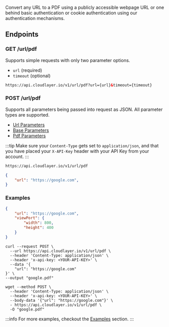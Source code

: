 Convert any URL to a PDF using a publicly accessible webpage URL or one behind basic authentication or cookie authentication using our authentication mechanisms.

## Endpoints

### GET /url/pdf

Supports simple requests with only two parameter options.

- `url` (required)
- `timeout` (optional)

```html title="GET /url/pdf"
https://api.cloudlayer.io/v1/url/pdf?url={url}&timeout={timeout}
```

### POST /url/pdf

Supports all parameters being passed into request as JSON. All parameter types are supported.

- [Url Parameters](#url-parameters)
- [Base Parameters](#base-parameters)
- [Pdf Parameters](#pdf-parameters)

:::tip
Make sure your `Content-Type` gets set to `application/json`, and that you have placed your `X-API-Key` header with your API Key from your account.
:::

```html title="POST /url/pdf"
https://api.cloudlayer.io/v1/url/pdf
```

```json title="JSON Payload"
{
    "url": "https://google.com",
}
```

### Examples

```json title="Viewport Example"
{
	"url": "https://google.com",
	"viewPort": {
		"width": 800,
		"height": 400
	}
}
```

```shell title="cURL Example" 
curl --request POST \
  --url https://api.cloudlayer.io/v1/url/pdf \
  --header 'Content-Type: application/json' \
  --header 'x-api-key: <YOUR-API-KEY>' \
  --data '{
	"url": "https://google.com"
}' \
--output "google.pdf"
```

```shell title="Wget Example"
wget --method POST \
  --header 'Content-Type: application/json' \
  --header 'x-api-key: <YOUR-API-KEY>' \
  --body-data '{"url": "https://google.com"}' \
  - https://api.cloudlayer.io/v1/url/pdf \
  -O "google.pdf"
```

:::info
For more examples, checkout the [Examples](examples/) section.
:::

